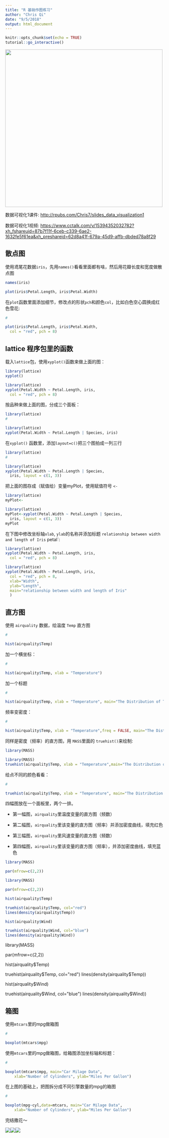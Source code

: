 ```yaml
---
title: "R 基础作图练习"
author: "Chris Qi"
date: "9/5/2018"
output: html_document
---
```


```r
knitr::opts_chunk$set(echo = TRUE)
tutorial::go_interactive()
```

![](/Users/yuandong/Dropbox/Public/logo.png){width=500px}

数据可视化1课件: <http://rpubs.com/Chris7/slides_data_visualization1>

数据可视化1视频: <https://www.cctalk.com/v/15394352032782?xh_fshareuid=87b7f11f-6ceb-c339-6ae2-1632fe5f61ea&xh_preshareid=62d8a41f-679a-45d9-affb-dbded78a8f29>



## 散点图
使用鸢尾花数据`iris`，先用`names()`看看里面都有啥，然后用花瓣长度和宽度做散点图
```r
names(iris)

```

```r
plot(iris$Petal.Length, iris$Petal.Width)
```

在`plot`函数里面添加细节，修改点的形状`pch`和颜色`col`，比如白色空心圆换成红色雪花:
```r
#

```

```r
plot(iris$Petal.Length, iris$Petal.Width,
  col = "red", pch = 8)
```

## lattice 程序包里的函数 
载入`lattice`包，使用`xyplot()`函数来做上面的图：
```r
library(lattice)
xyplot()
```

```r
library(lattice)
xyplot(Petal.Width ~ Petal.Length, iris,
  col = "red", pch = 8)
```

按品种来做上面的图，分成三个面板：

```r
library(lattice)
#
```

```r
library(lattice)
xyplot(Petal.Width ~ Petal.Length | Species, iris)
```


在`xyplot()` 函数里，添加`layout=c()`把三个图拍成一列三行
```r
library(lattice)
#
```

```r
library(lattice)
xyplot(Petal.Width ~ Petal.Length | Species,
  iris, layout = c(1, 3))
```

把上面的图存成（赋值给）变量myPlot，使用赋值符号 `<-`
```r
library(lattice)
myPlot<-
```

```r
library(lattice)
myPlot<-xyplot(Petal.Width ~ Petal.Length | Species,
  iris, layout = c(1, 3))
myPlot
```


在下图中修改坐标轴`xlab`, `ylab`的名称并添加标题 `relationship between width and length of Iris` petal`:
```r
library(lattice)
xyplot(Petal.Width ~ Petal.Length, iris,
  col = "red", pch = 8)
```

```r
library(lattice)
xyplot(Petal.Width ~ Petal.Length, iris,
  col = "red", pch = 8,
  xlab="Width",
  ylab="Length",
  main="relationship between width and length of Iris"
  )
```


## 直方图
使用 `airquality` 数据，绘温度 `Temp` 直方图
```r
#
```

```r
hist(airquality$Temp) 
```

加一个横坐标：
```r
#
```

```r
hist(airquality$Temp, xlab = "Temperature")
```

加一个标题
```r
#
```

```r
hist(airquality$Temp, xlab = "Temperature", main="The Distribution of Temperature")
```

频率变密度：
```r
#
```

```r
hist(airquality$Temp, xlab = "Temperature",freq = FALSE, main="The Distribution of Temperature")
```

同样是密度（频率）的直方图，用 `MASS`里面的 `truehist()`来绘制:
```r
library(MASS)

```

```r
library(MASS)
truehist(airquality$Temp, xlab = "Temperature",main="The Distribution of Temperature")
```

给点不同的颜色看看：
```r
#
```

```r
truehist(airquality$Temp, xlab = "Temperature", main="The Distribution of Temperature",col="red")
```

四幅图放在一个面板里，两个一排。

* 第一幅图，`airquality`里温度变量的直方图（频数）

* 第二幅图，`airquality`里该变量的直方图（频率）并添加密度曲线，填充红色

* 第三幅图，`airquality`里风速变量的直方图（频数）

* 第四幅图，`airquality`里该变量的直方图（频率），并添加密度曲线，填充蓝色

```r
library(MASS)

par(mfrow=c(2,2))

```

```r
library(MASS)

par(mfrow=c(2,2))

hist(airquality$Temp)

truehist(airquality$Temp, col="red")
lines(density(airquality$Temp))

hist(airquality$Wind)

truehist(airquality$Wind, col="blue")
lines(density(airquality$Wind))

```

library(MASS)

par(mfrow=c(2,2))

hist(airquality$Temp)

truehist(airquality$Temp, col="red")
lines(density(airquality$Temp))

hist(airquality$Wind)

truehist(airquality$Wind, col="blue")
lines(density(airquality$Wind))

## 箱图

使用`mtcars`里的mpg做箱图
```r
#
```

```r
boxplot(mtcars$mpg)
```

使用`mtcars`里的mpg做箱图，给箱图添加坐标轴和标题：
```r
#
```

```r
boxplot(mtcars$mpg, main="Car Milage Data", 
  	xlab="Number of Cylinders", ylab="Miles Per Gallon")
```

在上图的基础上，把图拆分成不同引擎数量的mpg的箱图
```r
#
```

```r
boxplot(mpg~cyl,data=mtcars, main="Car Milage Data", 
  	xlab="Number of Cylinders", ylab="Miles Per Gallon")
```

完结撒花～

![](https://www.dropbox.com/s/9w3nxj755iqxnrz/sahua.gif?dl=1)![](https://www.dropbox.com/s/9w3nxj755iqxnrz/sahua.gif?dl=1)![](https://www.dropbox.com/s/9w3nxj755iqxnrz/sahua.gif?dl=1)



